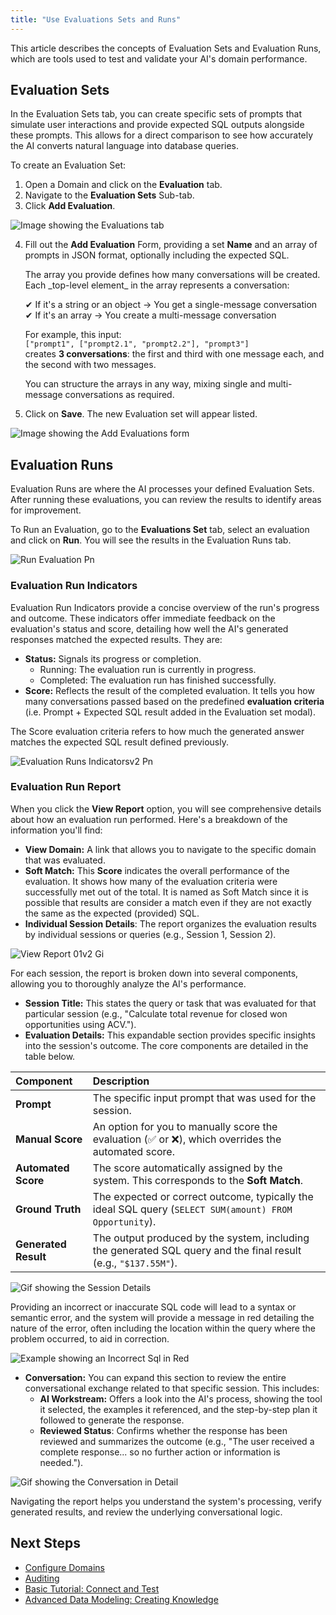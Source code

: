 ```yaml
---
title: "Use Evaluations Sets and Runs"
---
```


This article describes the concepts of Evaluation Sets and Evaluation Runs, which are tools used to test and validate your AI's domain performance.

## Evaluation Sets

In the Evaluation Sets tab, you can create specific sets of prompts that simulate user interactions and provide expected SQL outputs alongside these prompts. This allows for a direct comparison to see how accurately the AI converts natural language into database queries.

To create an Evaluation Set:

1. Open a Domain and click on the **Evaluation** tab.
2. Navigate to the **Evaluation Sets** Sub-tab.
3. Click **Add Evaluation**.

![Image showing the Evaluations tab](/images/add-evaluation.png)

4. Fill out the **Add Evaluation** Form, providing a set **Name** and an array of prompts in JSON format, optionally including the expected SQL.

   <Tip>
     The array you provide defines how many conversations will be created. Each _top-level element_ in the array represents a conversation:

     ✔ If it's a string or an object → You get a single-message conversation\
     ✔ If it's an array → You create a multi-message conversation

     For example, this input:\
     `["prompt1", ["prompt2.1", "prompt2.2"], "prompt3"]`\
     creates **3 conversations**: the first and third with one message each, and the second with two messages.

     You can structure the arrays in any way, mixing single and multi-message conversations as required.
   </Tip>
5. Click on **Save**. The new Evaluation set will appear listed.

![Image showing the Add Evaluations form](/images/add-evaluation-form.png)

## Evaluation Runs

Evaluation Runs are where the AI processes your defined Evaluation Sets. After running these evaluations, you can review the results to identify areas for improvement.

To Run an Evaluation, go to the **Evaluations Set** tab, select an evaluation and click on **Run**. You will see the results in the Evaluation Runs tab.

![Run Evaluation Pn](/images/run-evaluation.png)

### Evaluation Run Indicators

Evaluation Run Indicators provide a concise overview of the run's progress and outcome. These indicators offer immediate feedback on the evaluation's status and score, detailing how well the AI's generated responses matched the expected results. They are:

- **Status:** Signals its progress or completion.
  - Running: The evaluation run is currently in progress.
  - Completed: The evaluation run has finished successfully.
- **Score:** Reflects the result of the completed evaluation. It tells you how many conversations passed based on the predefined **evaluation criteria** (i.e. Prompt \+ Expected SQL result added in the Evaluation set modal).

<Tip>
  The Score evaluation criteria refers to how much the generated answer matches the expected SQL result defined previously.
</Tip>

![Evaluation Runs Indicatorsv2 Pn](/images/evaluation-runs-indicatorsv2.png)

### Evaluation Run Report

When you click the **View Report** option, you will see comprehensive details about how an evaluation run performed. Here's a breakdown of the information you'll find:

- **View Domain:** A link that allows you to navigate to the specific domain that was evaluated.
- **Soft Match:** This **Score** indicates the overall performance of the evaluation. It shows how many of the evaluation criteria were successfully met out of the total. It is named as Soft Match since it is possible that results are consider a match even if they are not exactly the same as the expected (provided) SQL.
- **Individual Session Details**: The report organizes the evaluation results by individual sessions or queries (e.g., Session 1, Session 2).

![View Report 01v2 Gi](/images/view-report-01v2.gif)

For each session, the report is broken down into several components, allowing you to thoroughly analyze the AI's performance.

- **Session Title:** This states the query or task that was evaluated for that particular session (e.g., "Calculate total revenue for closed won opportunities using ACV.").
- **Evaluation Details:** This expandable section provides specific insights into the session's outcome. The core components are detailed in the table below.

| Component            | Description                                                                                                     |
| :------------------- | :-------------------------------------------------------------------------------------------------------------- |
| **Prompt**           | The specific input prompt that was used for the session.                                                        |
| **Manual Score**     | An option for you to manually score the evaluation (✅ or ❌), which overrides the automated score.               |
| **Automated Score**  | The score automatically assigned by the system. This corresponds to the **Soft Match**.                         |
| **Ground Truth**     | The expected or correct outcome, typically the ideal SQL query (`SELECT SUM(amount) FROM Opportunity`).         |
| **Generated Result** | The output produced by the system, including the generated SQL query and the final result (e.g., `"$137.55M"`). |

![Gif showing the Session Details](/images/session-details.gif)

<Warning>
  Providing an incorrect or inaccurate SQL code will lead to a syntax or semantic error, and the system will provide a message in red detailing the nature of the error, often including the location within the query where the problem occurred, to aid in correction.

  ![Example showing an Incorrect Sql in Red](/images/incorrect-sql-example.png)
</Warning>

- **Conversation:** You can expand this section to review the entire conversational exchange related to that specific session. This includes:
  - **AI Workstream:** Offers a look into the AI's process, showing the tool it selected, the examples it referenced, and the step-by-step plan it followed to generate the response.
  - **Reviewed Status**: Confirms whether the response has been reviewed and summarizes the outcome (e.g., "The user received a complete response... so no further action or information is needed.").

![Gif showing the Conversation in Detail](/images/conversation-detailed.gif)

Navigating the report helps you understand the system's processing, verify generated results, and review the underlying conversational logic.

## Next Steps

- [Configure Domains](/improve-wisdom-ai-responses/configure-domains)
- [Auditing](/using-wisdom-ai-everyday/auditing)
- [Basic Tutorial: Connect and Test](/setting-up-wisdom-ai/basic-tutorial-connect-and-test)
- [Advanced Data Modeling: Creating Knowledge](/setting-up-wisdom-ai/advanced-data-modeling-creating-knowledge)